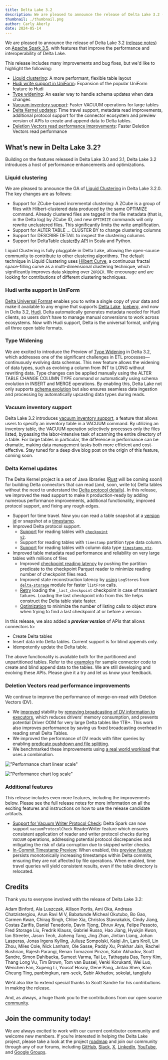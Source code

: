 ```yaml
---
title: Delta Lake 3.2
description: We are pleased to announce the release of Delta Lake 3.2 (release notes) on Apache Spark 3.5, with features that improve the performance and interoperability of Delta Lake.
thumbnail: ./thumbnail.png
author: Carly Akerly
date: 2024-05-14
---
```


We are pleased to announce the release of Delta Lake 3.2 ([release notes](https://github.com/delta-io/delta/releases/tag/v3.2.0)) on [Apache Spark 3.5](https://spark.apache.org/releases/spark-release-3-5-0.html), with features that improve the performance and interoperability of Delta Lake.

This release includes many improvements and bug fixes, but we'd like to highlight the following:

- [Liquid clustering](#liquid-clustering): A more performant, flexible table layout
- [Hudi write support in UniForm](#hudi-write-support-in-uniform): Expansion of the popular UniForm feature to Hudi
- [Type widening](#type-widening): An easier way to handle schema updates when data changes
- [Vacuum inventory support](#vacuum-inventory-support): Faster VACUUM operations for large tables
- [Delta Kernel updates](#delta-kernel-updates): Time travel support, metadata read improvements, additional protocol support for the connector ecosystem and preview version of APIs to create and append data to Delta tables.
- [Deletion Vectors read performance improvements](#deletion-vectors-read-performance-improvements): Faster Deletion Vectors read performance

## What’s new in Delta Lake 3.2?

Building on the features released in Delta Lake 3.0 and 3.1, Delta Lake 3.2 introduces a host of performance enhancements and optimizations.

### Liquid clustering

We are pleased to announce the GA of [Liquid Clustering](https://docs.delta.io/3.1.0/delta-clustering.html) in Delta Lake 3.2.0. The key changes are as follows:

- Support for ZCube-based incremental clustering: A ZCube is a group of files with Hilbert-clustered data produced by the same OPTIMIZE command. Already clustered files are tagged in the file metadata (that is, in the Delta log) by ZCube ID, and new `OPTIMIZE` commands will only rewrite unclustered files. This significantly limits the write amplification.
- Support for ALTER TABLE … CLUSTER BY to change clustering columns
- Support for DESCRIBE DETAIL to inspect the clustering columns
- Support for DeltaTable [clusterBy API](<https://docs.delta.io/3.2.0/api/scala/spark/io/delta/tables/DeltaTableBuilder.html#clusterBy(colNames:String*):io.delta.tables.DeltaTableBuilder>) in Scala and Python.

Liquid Clustering is fully pluggable in Delta Lake, allowing the open-source community to contribute to other clustering algorithms. The default technique in Liquid Clustering uses [Hilbert Curve](https://en.wikipedia.org/wiki/Hilbert_curve), a continuous fractal space-filling curve as a multi-dimensional clustering technique, which significantly improves data skipping over `ZORDER`. We encourage and are looking for contributions of different clustering techniques.

### Hudi write support in UniForm

[Delta Universal Format](https://docs.delta.io/latest/delta-uniform.html) enables you to write a single copy of your data and make it available to any engine that supports [Delta Lake](https://delta.io/), [Iceberg](https://iceberg.apache.org/), and now in Delta 3.2, [Hudi](https://hudi.apache.org/). Delta automatically generates metadata needed for Hudi clients, so users don’t have to manage manual conversions to work across ecosystems. Now with Hudi support, Delta is the universal format, unifying all three open table formats.

### Type Widening

We are excited to introduce the Preview of [Type Widening](https://docs.delta.io/latest/delta-type-widening.html) in Delta 3.2, which addresses one of the significant challenges in ETL processes—continuously evolving data schemas. This new feature allows the widening of data types, such as evolving a column from INT to LONG without rewriting data. Type changes can be applied manually using the ALTER TABLE CHANGE COLUMN TYPE command or automatically using schema evolution in INSERT and MERGE operations. By enabling this, Delta Lake not only supports [schema evolution](https://delta.io/blog/2023-02-08-delta-lake-schema-evolution/) but also ensures seamless data ingestion and processing by automatically upcasting data types during reads.

### Vacuum inventory support

Delta Lake 3.2 introduces [vacuum inventory support](https://docs.delta.io/3.2.0/delta-utility.html#inventory-table), a feature that allows users to specify an inventory table in a VACUUM command. By utilizing an inventory table, the VACUUM operation selectively processes only the files listed, bypassing the labor-intensive task of scanning the entire directory of a table. For large tables in particular, the difference in performance can be dramatic, making data management tasks both more efficient and cost-effective. Stay tuned for a deep dive blog post on the origin of this feature, coming soon.

### Delta Kernel updates

The Delta Kernel project is a set of Java libraries ([Rust](https://github.com/delta-incubator/delta-kernel-rs) will be coming soon!) for building Delta connectors that can read (and, soon, write to) Delta tables without the need to understand the [Delta protocol details](https://github.com/delta-io/delta/blob/master/PROTOCOL.md)). In this release, we improved the read support to make it production-ready by adding numerous performance improvements, additional functionality, improved protocol support, and fixing any rough edges.

- Support for time travel. Now you can read a table snapshot at a [version id](https://docs.delta.io/3.2.0/api/java/kernel/io/delta/kernel/Table.html#getSnapshotAsOfVersion-io.delta.kernel.client.TableClient-long-) or snapshot at a [timestamp](https://docs.delta.io/3.2.0/api/java/kernel/io/delta/kernel/Table.html#getSnapshotAsOfTimestamp-io.delta.kernel.client.TableClient-long-).
- Improved Delta protocol support.
  - [Support](https://github.com/delta-io/delta/pull/2826) for reading tables with <code>[checkpoint v2](https://github.com/delta-io/delta/blob/master/PROTOCOL.md#v2-checkpoint-table-feature)</code>.
  - Support for reading tables with <code>timestamp</code> partition type data column.
  - [Support](https://github.com/delta-io/delta/pull/2855) for reading tables with column data type <code>[timestamp_ntz](https://github.com/delta-io/delta/blob/master/PROTOCOL.md#timestamp-without-timezone-timestampntz)</code>.
- Improved table metadata read performance and reliability on very large tables with millions of files
  - Improved [checkpoint reading latency](https://github.com/delta-io/delta/pull/2872) by pushing the partition predicate to the checkpoint Parquet reader to minimize reading number of checkpoint files read.
  - Improved state reconstruction latency by [using](https://github.com/delta-io/delta/pull/2770) <code>LogStore</code>s from <code>[delta-storage](https://github.com/delta-io/delta/blob/master/storage/src/main/java/io/delta/storage/LogStore.java)</code> module for faster <code>listFrom</code> calls.
  - [Retry](https://github.com/delta-io/delta/pull/2812) loading the <code>\_last_checkpoint</code> checkpoint in case of transient failures. Loading the last checkpoint info from this file helps construct the Delta table state faster.
  - [Optimization](https://github.com/delta-io/delta/pull/2817) to minimize the number of listing calls to object store when trying to find a last checkpoint at or before a version.

In this release, we also added a <strong><em>preview version</em></strong> of APIs that allows connectors to:

- Create Delta tables
- Insert data into Delta tables. Current support is for blind appends only.
- Idempotently update the Delta table.

The above functionality is available both for the partitioned and unpartitioned tables. Refer to the [examples](https://github.com/delta-io/delta/tree/branch-3.2/kernel/examples) for sample connector code to create and blind append data to the tables. We are still developing and evolving these APIs. Please give it a try and let us know your feedback.

### Deletion Vectors read performance improvements

We continue to improve the performance of merge-on-read with Deletion Vectors (DV).

- We [improved](https://github.com/delta-io/delta/commit/be7183bef85feaebfc928d5f291c5a90246cde87) stability by [removing broadcasting of DV information to executors](https://github.com/delta-io/delta/commit/be7183bef85feaebfc928d5f291c5a90246cde87), which reduces drivers’ memory consumption, and prevents potential Driver OOM for very large Delta tables like 1TB+. This work also improves performance by saving us fixed broadcasting overhead in reading small Delta Tables.
- We improved the performance of DV reads with filter queries by enabling [predicate pushdown and file splitting](https://github.com/delta-io/delta/pull/2982).
- We benchmarked these improvements using [a real world workload](https://www.brooklyndata.co/ideas/2022/11/28/benchmarking-open-table-formats) that uses a combination.

!["Performance chart linear scale"](./fg1.png)

!["Performance chart log scale"](./fg2.png)

### Additional features

This release includes even more features, including the improvements below. Please see the full release notes for more information on all the exciting features and instructions on how to use the release candidate artifacts.

- [Support for Vacuum Writer Protocol Check](https://github.com/delta-io/delta/commit/2e197f130765d91f201b6b649f30190a44304b29): Delta Spark can now support `vacuumProtocolCheck` ReaderWriter feature which ensures consistent application of reader and writer protocol checks during `VACUUM` operations, addressing potential protocol discrepancies and mitigating the risk of data corruption due to skipped writer checks.
- [In-Commit Timestamp Preview](https://github.com/delta-io/delta/commit/b15a2c97432c8892f986c1526ceb2c3f63ed5d2c): When enabled, this [preview feature](https://github.com/delta-io/delta/issues/2532) persists monotonically increasing timestamps within Delta commits, ensuring they are not affected by file operations. When enabled, time travel queries will yield consistent results, even if the table directory is relocated.

## Credits

Thank you to everyone involved with the release of Delta Lake 3.2:

Adam Binford, Ala Luszczak, Allison Portis, Ami Oka, Andreas Chatzistergiou, Arun Ravi M V, Babatunde Micheal Okutubo, Bo Gao, Carmen Kwan, Chirag Singh, Chloe Xia, Christos Stavrakakis, Cindy Jiang, Costas Zarifis, Daniel Tenedorio, Davin Tjong, Dhruv Arya, Felipe Pessoto, Fred Storage Liu, Fredrik Klauss, Gabriel Russo, Hao Jiang, Hyukjin Kwon, Ian Streeter, Jason Teoh, Jiaheng Tang, Jing Zhan, Jintian Liang, Johan Lasperas, Jonas Irgens Kylling, Juliusz Sompolski, Kaiqi Jin, Lars Kroll, Lin Zhou, Miles Cole, Nick Lanham, Ole Sasse, Paddy Xu, Prakhar Jain, Rachel Bushrian, Rajesh Parangi, Renan Tomazoni Pinzon, Sabir Akhadov, Scott Sandre, Simon Dahlbacka, Sumeet Varma, Tai Le, Tathagata Das, Terry Kim, Thang Long Vu, Tim Brown, Tom van Bussel, Venki Korukanti, Wei Luo, Wenchen Fan, Xupeng Li, Yousof Hosny, Gene Pang, Jintao Shen, Kam Cheung Ting, panbingkun, ram-seek, Sabir Akhadov, sokolat, tangjiafu

We’d also like to extend special thanks to Scott Sandre for his contributions in making the release.

And, as always, a huge thank you to the contributions from our open source [community](delta.io/community).

## Join the community today!

We are always excited to work with our current contributor community and welcome new members. If you’re interested in helping the Delta Lake project, please take a look at the project [roadmap](https://delta.io/roadmap/) and join our community through any of our forums, including [GitHub](https://go.delta.io/github), [Slack](https://go.delta.io/slack), [X](https://twitter.com/DeltaLakeOSS), [LinkedIn](https://go.delta.io/linkedin), [YouTube](https://go.delta.io/youtube), and [Google Groups](https://go.delta.io/groups).
